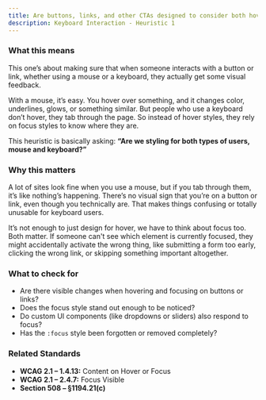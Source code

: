 ```yaml
---
title: Are buttons, links, and other CTAs designed to consider both hover and focus states?
description: Keyboard Interaction - Heuristic 1
---
```


### What this means
This one’s about making sure that when someone interacts with a button or link, whether using a mouse or a keyboard, they actually get some visual feedback.

With a mouse, it’s easy. You hover over something, and it changes color, underlines, glows, or something similar. But people who use a keyboard don’t hover, they tab through the page. So instead of hover styles, they rely on focus styles to know where they are.

This heuristic is basically asking:
**“Are we styling for both types of users, mouse and keyboard?”**

### Why this matters
A lot of sites look fine when you use a mouse, but if you tab through them, it’s like nothing’s happening. There’s no visual sign that you’re on a button or link, even though you technically are. That makes things confusing or totally unusable for keyboard users.

It’s not enough to just design for hover, we have to think about focus too. Both matter.
If someone can't see which element is currently focused, they might accidentally activate the wrong thing, like submitting a form too early, clicking the wrong link, or skipping something important altogether.

### What to check for
- Are there visible changes when hovering and focusing on buttons or links?
- Does the focus style stand out enough to be noticed?
- Do custom UI components (like dropdowns or sliders) also respond to focus?
- Has the `:focus` style been forgotten or removed completely?

### Related Standards
- **WCAG 2.1 – 1.4.13:** Content on Hover or Focus
- **WCAG 2.1 – 2.4.7:** Focus Visible
- **Section 508 – §1194.21(c)**

